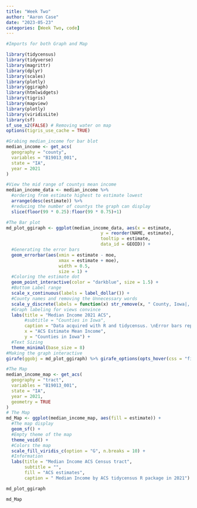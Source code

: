 ```yaml
---
title: "Week Two"
author: "Aaron Case"
date: "2023-05-23"
categories: [Week Two, code]
---
```


```r
#Imports for both Graph and Map

library(tidycensus)
library(tidyverse)
library(magrittr)
library(dplyr)
library(scales)
library(plotly)
library(ggiraph)
library(htmlwidgets)
library(tigris)
library(mapview)
library(plotly)
library(viridisLite)
library(sf) 
sf_use_s2(FALSE) # Removing water on map
options(tigris_use_cache = TRUE)

#Grabing median_income for bar blot
median_income <- get_acs(
  geography = "county",
  variables = "B19013_001",
  state = "IA", 
  year = 2021
)

#View the mid range of countys mean income
median_income_data <- median_income %>%
  #ordering from estimate highest to estimate lowest
  arrange(desc(estimate)) %>%
  #reducing the number of countys the graph can display
  slice(floor(99 * 0.25):floor(99 * 0.75)+1)

#The Bar plot
md_plot_ggiraph <- ggplot(median_income_data, aes(x = estimate, 
                                    y = reorder(NAME, estimate),
                                    tooltip = estimate,
                                    data_id = GEOID)) +
  #Generating the error bars
  geom_errorbar(aes(xmin = estimate - moe, 
                    xmax = estimate + moe),
                    width = 0.5, 
                    size = 1) + 
  #Coloring the estimate dot 
  geom_point_interactive(color = "darkblue", size = 1.5) +
  #Bottom Label range
  scale_x_continuous(labels = label_dollar()) + 
  #County names and removing the Unnecessary words
  scale_y_discrete(labels = function(x) str_remove(x, " County, Iowa|, Iowa")) +
  #Graph labeling for views convince 
  labs(title = "Median Income 2021 ACS",
       #subtitle = "Counties in Iowa",
       caption = "Data acquired with R and tidycensus. \nError bars represent margin of error around estimates of Median income.",
       x = "ACS Estimate Mean Income",
       y = "Counties in Iowa") + 
  #Text Sizing
  theme_minimal(base_size = 8)
#Making the graph interactive
girafe(ggobj = md_plot_ggiraph) %>% girafe_options(opts_hover(css = "fill:purple;"))

#The Map
median_income_map <- get_acs(
  geography = "tract",
  variables = "B19013_001",
  state = "IA",
  year = 2021,
  geometry = TRUE
)
# The Map
md_Map <- ggplot(median_income_map, aes(fill = estimate)) + 
  #The map display
  geom_sf() + 
  #Empty theme of the map
  theme_void() + 
  #Colors the map 
  scale_fill_viridis_c(option = "G", n.breaks = 10) + 
  #Information
  labs(title = "Median Income ACS Census tract",
       subtitle = "",
       fill = "ACS estimates",
       caption = " Median Income by ACS tidycensus R package in 2021")

```

```r
md_plot_ggiraph
```

```r
md_Map
```
